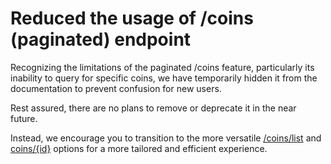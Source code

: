 # Reduced the usage of /coins (paginated) endpoint

Recognizing the limitations of the paginated /coins feature, particularly its inability to query for specific coins, we have temporarily hidden it from the documentation to prevent confusion for new users. 

Rest assured, there are no plans to remove or deprecate it in the near future. 

Instead, we encourage you to transition to the more versatile [/coins/list](/reference/coins-list) and [coins/\{id}](/reference/coins-id) options for a more tailored and efficient experience.